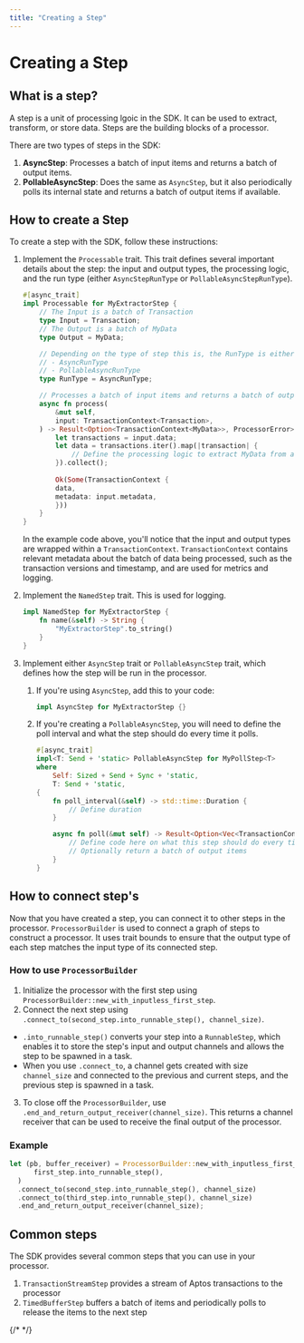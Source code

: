 ```yaml
---
title: "Creating a Step"
---
```


# Creating a Step

## What is a step?
A step is a unit of processing lgoic in the SDK. It can be used to extract, transform, or store data. Steps are the building blocks of a processor.

There are two types of steps in the SDK:
1. **AsyncStep**: Processes a batch of input items and returns a batch of output items.
2. **PollableAsyncStep**: Does the same as `AsyncStep`, but it also periodically polls its internal state and returns a batch of output items if available.

## How to create a Step
To create a step with the SDK, follow these instructions:

1. Implement the `Processable` trait. This trait defines several important details about the step: the input and output types, the processing logic, and the run type (either `AsyncStepRunType` or `PollableAsyncStepRunType`).
    
    ```rust
    #[async_trait]
    impl Processable for MyExtractorStep {
        // The Input is a batch of Transaction 
        type Input = Transaction;
        // The Output is a batch of MyData
        type Output = MyData;

        // Depending on the type of step this is, the RunType is either
        // - AsyncRunType
        // - PollableAsyncRunType
        type RunType = AsyncRunType;
    
    	// Processes a batch of input items and returns a batch of output items.
        async fn process(
            &mut self,
            input: TransactionContext<Transaction>,
        ) -> Result<Option<TransactionContext<MyData>>, ProcessorError> {
            let transactions = input.data;
            let data = transactions.iter().map(|transaction| {
                // Define the processing logic to extract MyData from a Transaction
            }).collect();
            
            Ok(Some(TransactionContext {
            data,
            metadata: input.metadata,
            }))
        }
    }
    ```

    In the example code above, you'll notice that the input and output types are wrapped within a `TransactionContext`.
    `TransactionContext` contains relevant metadata about the batch of data being processed, such as the transaction versions and timestamp, and are used for metrics and logging. 
    
2. Implement the `NamedStep` trait. This is used for logging.
    
    ```rust
    impl NamedStep for MyExtractorStep {
        fn name(&self) -> String {
            "MyExtractorStep".to_string()
        }
    }
    ```
    
3. Implement either `AsyncStep` trait or `PollableAsyncStep` trait, which defines how the step will be run in the processor.
    1. If you're using `AsyncStep`, add this to your code:
        
        ```rust        
        impl AsyncStep for MyExtractorStep {}
        ```
        
    2. If you're creating a `PollableAsyncStep`, you will need to define the poll interval and what the step should do every time it polls.
        
        ```rust        
        #[async_trait]
        impl<T: Send + 'static> PollableAsyncStep for MyPollStep<T>
        where
            Self: Sized + Send + Sync + 'static,
            T: Send + 'static,
        {
            fn poll_interval(&self) -> std::time::Duration {
                // Define duration
            }
        
            async fn poll(&mut self) -> Result<Option<Vec<TransactionContext<T>>>, ProcessorError> {
                // Define code here on what this step should do every time it polls
                // Optionally return a batch of output items
            }
        }
        ```

## How to connect step's 

Now that you have created a step, you can connect it to other steps in the processor. 
`ProcessorBuilder` is used to connect a graph of steps to construct a processor. 
It uses trait bounds to ensure that the output type of each step matches the input type of its connected step. 

### How to use `ProcessorBuilder`

1. Initialize the processor with the first step using `ProcessorBuilder::new_with_inputless_first_step`. 
2. Connect the next step using `.connect_to(second_step.into_runnable_step(), channel_size)`. 
- `.into_runnable_step()` converts your step into a `RunnableStep`, which enables it to store the step's input and output channels and allows the step to be spawned in a task. 
- When you use `.connect_to`, a channel gets created with size `channel_size` and connected to the previous and current steps, and the previous step is spawned in a task. 
3. To close off the `ProcessorBuilder`, use `.end_and_return_output_receiver(channel_size)`. This returns a channel receiver that can be used to receive the final output of the processor.

### Example
```rust
let (pb, buffer_receiver) = ProcessorBuilder::new_with_inputless_first_step(
      first_step.into_runnable_step(),
  )
  .connect_to(second_step.into_runnable_step(), channel_size)
  .connect_to(third_step.into_runnable_step(), channel_size)
  .end_and_return_output_receiver(channel_size);
```

## Common steps

The SDK provides several common steps that you can use in your processor. 

1. `TransactionStreamStep` provides a stream of Aptos transactions to the processor
2. `TimedBufferStep` buffers a batch of items and periodically polls to release the items to the next step

{/* <!-- Add the rest of the common SDK steps --> */}